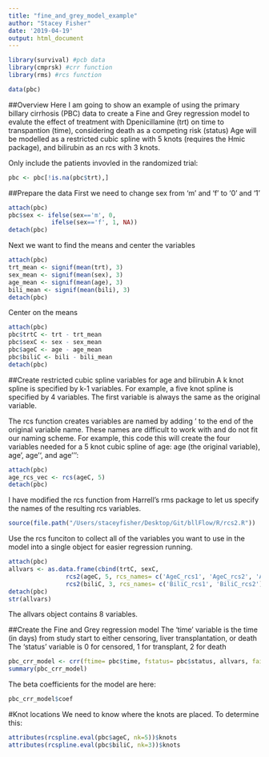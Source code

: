 ```yaml
---
title: "fine_and_grey_model_example"
author: "Stacey Fisher"
date: '2019-04-19'
output: html_document
---
```


```r
library(survival) #pcb data
library(cmprsk) #crr function
library(rms) #rcs function
```

```r
data(pbc)
```

##Overview
Here I am going to show an example of using the primary billary cirrhosis (PBC) data to create a Fine and Grey regression model to evalute the effect of treatment with Dpenicillamine (trt) on time to transpantion (time), considering death as a competing risk (status)
Age will be modelled as a restricted cubic spline with 5 knots (requires the Hmic package), and bilirubin as an rcs with 3 knots.

Only include the patients invovled in the randomized trial:
```r
pbc <- pbc[!is.na(pbc$trt),]
```

##Prepare the data
First we need to change sex from 'm' and 'f' to '0' and '1'
```r
attach(pbc)
pbc$sex <- ifelse(sex=='m', 0,
            ifelse(sex=='f', 1, NA))
detach(pbc)
```

Next we want to find the means and center the variables
```r
attach(pbc)
trt_mean <- signif(mean(trt), 3)
sex_mean <- signif(mean(sex), 3)
age_mean <- signif(mean(age), 3)
bili_mean <- signif(mean(bili), 3)
detach(pbc)
```

Center on the means
```r
attach(pbc)
pbc$trtC <- trt - trt_mean
pbc$sexC <- sex - sex_mean
pbc$ageC <- age - age_mean
pbc$biliC <- bili - bili_mean
detach(pbc)
```

##Create restricted cubic spline variables for age and bilirubin
A k knot spline is specified by k-1 variables. For example, a five knot spline is specified by 4 variables. The first variable is always the same as the original variable.

The rcs function creates variables are named by adding ' to the end of the original variable name. These names are difficult to work with and do not fit our naming scheme. For example, this code this will create the four variables needed for a 5 knot cubic spline of age: age (the original variable), age', age'', and age''':

```r
attach(pbc)
age_rcs_vec <- rcs(ageC, 5)
detach(pbc)
```

I have modified the rcs function from Harrell's rms package to let us specify the names of the resulting rcs variables. 

```r
source(file.path("/Users/staceyfisher/Desktop/Git/bllFlow/R/rcs2.R"))
```

Use the rcs funciton to collect all of the variables you want to use in the model into a single object for easier regression running.
```r
attach(pbc)
allvars <- as.data.frame(cbind(trtC, sexC,
                rcs2(ageC, 5, rcs_names= c('AgeC_rcs1', 'AgeC_rcs2', 'AgeC_rcs3', 'AgeC_rcs4')),
                rcs2(biliC, 3, rcs_names= c('BiliC_rcs1', 'BiliC_rcs2'))))
detach(pbc)
str(allvars)
```
The allvars object contains 8 variables.

##Create the Fine and Grey regression model
The 'time' variable is the time (in days) from study start to either censoring, liver transplantation, or death
The 'status' variable is 0 for censored, 1 for transplant, 2 for death
```r
pbc_crr_model <- crr(ftime= pbc$time, fstatus= pbc$status, allvars, failcode=1, cencode=0)
summary(pbc_crr_model)
```
The beta coefficients for the model are here:
```r
pbc_crr_model$coef
```

#Knot locations
We need to know where the knots are placed. To determine this:
```r
attributes(rcspline.eval(pbc$ageC, nk=5))$knots
attributes(rcspline.eval(pbc$biliC, nk=3))$knots
```

